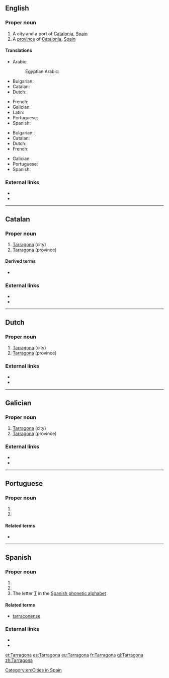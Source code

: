 ==English==

===Proper noun===
{{en-proper noun}}

# A city and a port of [[Catalonia]], [[Spain]]
# A [[province]] of [[Catalonia]], [[Spain]]

====Translations====
{{trans-top|A city and a port}}
* Arabic: {{t|ar|طَرْكُونَة|f}}
*: Egyptian Arabic: {{t|arz|تارجونا|f|tr=targona|sc=Arab}}
* Bulgarian: {{t|bg|Тарагона}}
* Catalan: {{t|ca|Tarragona|f}}
* Dutch: {{t|nl|Tarragona}}
{{trans-mid}}
* French: {{t+|fr|Tarragone|f}}
* Galician: {{t+|gl|Tarragona|f}}
* Latin: {{t|la|Tarracō|f}}
* Portuguese: {{t|pt|Tarragona|f}}
* Spanish: {{t+|es|Tarragona|f}}
{{trans-bottom}}
{{trans-top|A province of Catalonia}}
* Bulgarian: {{t|bg|Тарагона}}
* Catalan: {{t|ca|Tarragona|f}}
* Dutch: {{t|nl|Tarragona}}
* French: {{t+|fr|Tarragone|f}}
{{trans-mid}}
* Galician: {{t+|gl|Tarragona|f}}
* Portuguese: {{t|pt|Tarragona|f}}
* Spanish: {{t+|es|Tarragona|f}}
{{trans-bottom}}

===External links===
* {{pedialite}}
* {{pedialite|Province of Tarragona}}

[[Category:en:Cities in Spain]]

----

==Catalan==

===Proper noun===
{{ca-proper noun|f}}

# [[#English|Tarragona]] (city)
# [[#English|Tarragona]] (province)

====Derived terms====
* {{l|ca|tarragoní}}

===External links===
* {{pedialite|lang=ca}}
* {{pedialite|lang=ca|Província de Tarragona}}

----

==Dutch==

===Proper noun===
{{nl-proper noun|n}}

# [[#English|Tarragona]] (city)
# [[#English|Tarragona]] (province)

===External links===
* {{pedialite|lang=nl|Tarragona (stad)}}
* {{pedialite|lang=nl|Tarragona (provincie)}}

----

==Galician==

===Proper noun===
{{gl-proper noun|f}}

# [[#English|Tarragona]] (city)
# [[#English|Tarragona]] (province)

===External links===
* {{pedialite|lang=gl}}
* {{pedialite|lang=gl|Provincia de Tarragona}}

----

==Portuguese==

===Proper noun===
{{pt-proper noun|f}}

# {{place|pt|province|autonomous community/Catalonia|c/Spain|t1=Tarragona}}
# {{place|pt|city/provincial capital|p/Tarragona|c/Spain|t1=Tarragona}}

====Related terms====
* {{l|pt|Tárraco}}

----

==Spanish==

===Proper noun===
{{es-proper noun|f}}

# {{place|es|province|autonomous community/en:Catalonia|country/Spain|capital=en:Tarragona|t1=Tarragona}}
# {{place|es|city|province/en:Tarragona|country/Spain|t1=Tarragona}}
# The letter [[T]] in the [[:Appendix:Spanish phonetic alphabet|Spanish phonetic alphabet]]

====Related terms====
* [[tarraconense]]

===External links===
* {{pedialite|lang=es}}
* {{pedialite|lang=es|Provincia de Tarragona}}

[[et:Tarragona]]
[[es:Tarragona]]
[[eu:Tarragona]]
[[fr:Tarragona]]
[[gl:Tarragona]]
[[zh:Tarragona]]